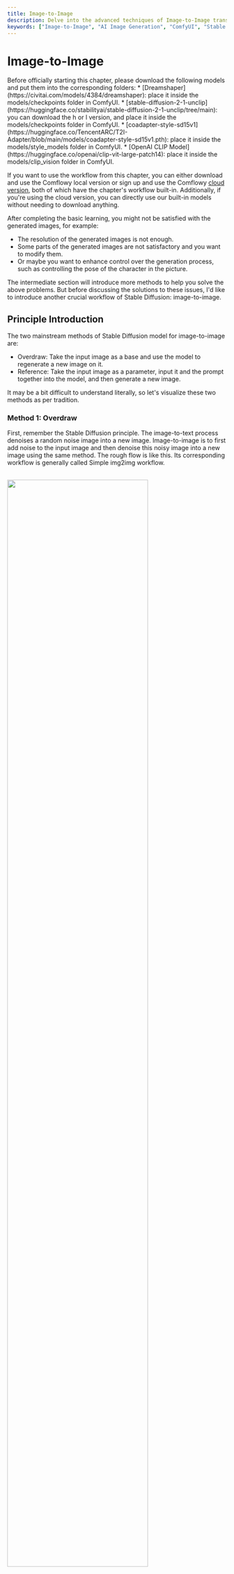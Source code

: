 ```yaml
---
title: Image-to-Image
description: Delve into the advanced techniques of Image-to-Image transformation using Stable Diffusion in ComfyUI. Understand the principles of Overdraw and Reference methods, and how they can enhance your image generation process. This guide is perfect for those looking to gain more control over their AI image generation projects and improve the quality of their outputs.
keywords: ["Image-to-Image", "AI Image Generation", "ComfyUI", "Stable Diffusion", "Overdraw Method", "Reference Method", "Image Enhancement", "AI Learning", "AI Tutorial", "Image Generation Techniques", "Image Transformation", "Image Quality Improvement"]
---
```



# Image-to-Image

<Callout type="warning" emoji="⚠️">
 Before officially starting this chapter, please download the following models and put them into the corresponding folders:
  * [Dreamshaper](https://civitai.com/models/4384/dreamshaper): place it inside the models/checkpoints folder in ComfyUI.
  * [stable-diffusion-2-1-unclip](https://huggingface.co/stabilityai/stable-diffusion-2-1-unclip/tree/main): you can download the h or l version, and place it inside the models/checkpoints folder in ComfyUI.
  * [coadapter-style-sd15v1](https://huggingface.co/TencentARC/T2I-Adapter/blob/main/models/coadapter-style-sd15v1.pth): place it inside the models/style_models folder in ComfyUI.
  * [OpenAI CLIP Model](https://huggingface.co/openai/clip-vit-large-patch14): place it inside the models/clip_vision folder in ComfyUI.

  If you want to use the workflow from this chapter, you can either download and use the Comflowy local version or sign up and use the Comflowy [cloud version](https://app.comflowy.com), both of which have the chapter's workflow built-in. Additionally, if you're using the cloud version, you can directly use our built-in models without needing to download anything.
</Callout>

After completing the basic learning, you might not be satisfied with the generated images, for example:

* The resolution of the generated images is not enough.
* Some parts of the generated images are not satisfactory and you want to modify them.
* Or maybe you want to enhance control over the generation process, such as controlling the pose of the character in the picture.

The intermediate section will introduce more methods to help you solve the above problems. But before discussing the solutions to these issues, I'd like to introduce another crucial workflow of Stable Diffusion: image-to-image.

## Principle Introduction

The two mainstream methods of Stable Diffusion model for image-to-image are:
* Overdraw: Take the input image as a base and use the model to regenerate a new image on it.
* Reference: Take the input image as a parameter, input it and the prompt together into the model, and then generate a new image.

It may be a bit difficult to understand literally, so let's visualize these two methods as per tradition.

### Method 1: Overdraw

First, remember the Stable Diffusion principle. The image-to-text process denoises a random noise image into a new image. Image-to-image is to first add noise to the input image and then denoise this noisy image into a new image using the same method. The rough flow is like this. Its corresponding workflow is generally called Simple img2img workflow.

<br/>
<PhotoProvider>
  <PhotoView src="/comfyui-img2img/003.png">
    <img src="/comfyui-img2img/003.png" alt="" width="80%" style={{ display: "block", margin: "0 auto" }}/>
  </PhotoView>
</PhotoProvider>

If we use the analogy of sculpture, the process is similar to the sculpture artist (model) taking a statue (initial input image), and sculpting a new one (output image) based on your instructions (Prompt).

### Method 2: Reference

The second method does not redraw the input image, but uses the input image as part of the prompt. It is then input into the model together with the text prompt to finally generate a new image. The rough flow is as follows:

<br/>
<PhotoProvider>
  <PhotoView src="/comfyui-img2img/004.png">
    <img src="/comfyui-img2img/004.png" alt="" width="80%" style={{ display: "block", margin: "0 auto" }}/>
  </PhotoView>
</PhotoProvider>

Pay attention, there is one difference in the image compared to what was introduced before, the first step is not a Text Encoder but an Encoder. This is easy to understand because not only the textual prompt needs to be input to the model, but the image prompt also needs to be input.

If you analogise it with sculpture, this process is similar to you giving the sculptor a text instruction (prompt) and also showing the sculptor a picture for reference, and then the sculptor re-sculpts a statue (output image) according to your instruction and picture.

Additionally, how to use the Image data can also affect the effect of the generated image:

* If you use the image as a supplement to the text prompt, the generated image will also contain elements from the original image. For example, in the diagram illustrating the principle above, I input a picture with a bridge, river, city wall into the model, and the text prompt did not mention these contents in the picture.
But the final image contains information from the original image (bridge, river, city wall), and even the style is very similar to the original image. This kind of workflow is generally referred to as the unCLIP model workflow.
* Another approach is to input only the style of the original image to the model, so the generated image will have the style of the original image but not the content of the original image. This kind of workflow is generally referred to as the Style model workflow.

<Subscribe />

## Simple img2img workflow
Since the principle is simple, you should be able to guess how to set up a simple img2img workflow. You might as well try it yourself first, set up a workflow 😎

<Tabs items={['Hint', 'Answer']}>
  <Tabs.Tab>
    * The key is to input the image into KSampler, and KSampler can only input latent images.
    * You can find the option to load images by right-clicking → All Node → image.
  </Tabs.Tab>
  <Tabs.Tab>
    <Steps>
      ### Add Load Image Node
      The first step, we start with the Default workflow. Then, based on the existing foundation, add a load image node, which you can find by right-click → All node → image.

      ### Connect Nodes
      As I mentioned in the Hint, the key is to convert the image into a latent space image, which requires VAE Encode. So, you just need to connect Load Image and VAE Encode, and then connect them to KSampler.

      ### Set up KSampler
      Additionally, there are a few small details to note:
      1. The denoise setting in KSampler can be set a little smaller, which can make the generated image more like the input image, the smaller it is, the more similar it is. Comparing to sculpture will make it easier to understand. Before the sculptor (model) sculpts the old statue (input image), it needs to smear some plaster (noise) on it, and then re-sculpt the new statue (output image) according to your instructions. And this denoise option represents how much plaster to smear, if less is smeared, won't it be more like the old statue (input image)?
      2. If the Checkpoint model you use is 1024X1024, it's best for the image you load to also be 1024X1024, and the aspect ratio should also be consistent. In this way, the effect of the generated image will be better.
      <Callout type="info">
        Note: I used the Dreamshaper model to generate images, so the images you generate may not be the same as mine.
      </Callout>
      <br/>
      <PhotoProvider>
        <PhotoView src="/comfyui-img2img/001.png">
          <img src="/comfyui-img2img/001.png" alt="" />
        </PhotoView>
      </PhotoProvider>
    </Steps>
  </Tabs.Tab>
</Tabs>

## unCLIP model workflow

After introducing the redraw, let's talk about the reference. First is the unCLIP model workflow. The previous principle part did not elaborate on how to implement it, let me explain in detail using ComfyUI's workflow.

<Steps>
  ### Add Load Image Node
  The first step is to start from the Default workflow. Then, based on the existing foundation, add a load image node, which can be found by right-clicking → All Node → Image.

  ### Add CLIP Vision Encode Node
  In the second step, we need to input the image into the model, so we need to first encode the image into a vector. So, we need to add a CLIP Vision Encode node, which can be found by right-clicking → All Node → Conditioning.
  
  Then, we can connect the Load Image node to the CLIP Vision Encode node.

  ### Add unCLIPConditioning Node
  Then, we need to fuse the data from the image encoding with the Text Encode data, so we need to add an unCLIPConditioning node. This can be found by right-clicking → All Node → Conditioning.
  
  Next, we connect the Positive Prompt to the unCLIPConditioning node, followed by connecting the CLIP Vision Encode to the unCLIPConditioning node. Then, the unCLIPConditioning node is connected to the KSampler's positive.

  Lastly, I'll introduce the two parameters in the nodes:
  * strength: This sets the influence strength of the prompt. The larger the number, the closer it is to the description of the prompt. It's somewhat similar to the weight notation you use when writing Prompts in CLIP Text Encode, like (red hat:1.2).
  * noise_augmentation: This mainly represents the closeness between the new image and the old image. 0 means the closest, I usually set it between 0.1 - 0.3.
  
  ### Replace Load Checkpoint Node with unCLIPCheckpointLoader Node
  The final step, you will notice that there's a point in the CLIP Vision Encode node we added in the second step that hasn't been connected yet. It reads Clip Vision, but what it actually needs to connect to is a node called unCLIPCheckpointLoader, which can be found by right-clicking → All Node → Loaders.
  
  Then, delete the original Checkpoint and replace it with the unCLIPCheckpointLoader node, and connect it to the CLIP Vision Encode node. Set its model to the sd21-unclip-h model.
  <Callout type="warning" emoji="⚠️">
    Note that although this loader is called unCLIPCheckpointLoader, you can't find the folder for this node in the ComfyUI project folder. In fact, it shares a folder with the Checkpoint node. So, you need to put the unCLIP model files in the Checkpoint.
  </Callout>
  <Callout emoji="💡">
    When you download the unCLIP model, you can download the h or l version. The h version of the model will produce clearer images, but it will be slower to generate.
  </Callout>
  
  Also, adjust the Empty Latent Image to 768x768, because the unClip model we use is based on SD2.1 training. The final workflow should look like this:
  <br/>
  <PhotoProvider>
    <PhotoView src="/comfyui-img2img/005.png">
      <img src="/comfyui-img2img/005.png" alt="" />
    </PhotoView>
  </PhotoProvider>
</Steps>

From the workflow, it's not hard to see that essentially, it involves first encoding the image, then encoding the text prompt, finally fusing the two, and inputting them into the model. The images generated in this way will contain elements from the original image.

Additionally, you can also try inputting multiple images into the model, and the generated images will contain elements from multiple images. For example, like this:

<br/>
<PhotoProvider>
  <PhotoView src="/comfyui-img2img/006.png">
    <img src="/comfyui-img2img/006.png" alt="" />
  </PhotoView>
</PhotoProvider>

## Style model workflow

Another type of redraw involves only using the style of the image and not its content. The implementation is very similar to the unCLIP model workflow, but it requires removing the content of the image and keeping only the style. Let's explain its ComfyUI workflow:
<Steps>
  ### Replace Nodes
  The first step is to continue using the workflow from the previous example, but we need to replace some nodes. The first one is to replace the unCLIPCheckpointLoader with a Checkpoint and change the model to v1.5. Then replace the unCLIPCondtioning with the Apply Style Model node, which you can find by right-clicking → All node → conditioning → style_model.

  You can then connect these nodes, and you'll find that there are still two endpoints not connected, and we'll move to the next step.

  ### Add Load CLIP Vision and Load Style Model Nodes
  These two nodes can be found by right-clicking → All node → loaders. Then connect them to the CLIP Vision Encode node and Apply Style Model respectively. After connecting, let's explain the complete workflow. The whole process is quite easy to understand: input an image, then encode the image, and use Apply Style Model to filter out the Style information from the image, and fuse it with the text prompt and pass it to KSampler.

  What's different from the unCLIP model workflow is that it only uses style. So the content of the drawing may not be very similar to the original image, but the style will look alike.

  <Callout type="warning" emoji="⚠️">
    It’s important to note that this style model can only understand common styles. The effects of classic paintings or images of people will be quite good, but if you import some niche and abstract images, the effect will be very poor.
  </Callout>
  <br/>
  <PhotoProvider>
    <PhotoView src="/comfyui-img2img/007.png">
      <img src="/comfyui-img2img/007.png" alt="" />
    </PhotoView>
  </PhotoProvider>
</Steps>

<Subscribe />
